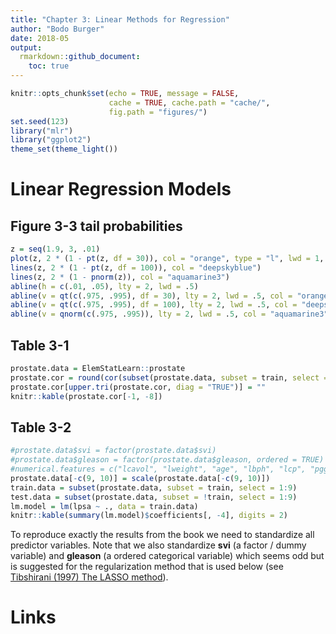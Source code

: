 ```yaml
---
title: "Chapter 3: Linear Methods for Regression"
author: "Bodo Burger"
date: 2018-05
output:
  rmarkdown::github_document:
    toc: true
---
```


```r
knitr::opts_chunk$set(echo = TRUE, message = FALSE,
                      cache = TRUE, cache.path = "cache/",
                      fig.path = "figures/")
set.seed(123)
library("mlr")
library("ggplot2")
theme_set(theme_light())
```

# Linear Regression Models


## Figure 3-3 tail probabilities

```r
z = seq(1.9, 3, .01)
plot(z, 2 * (1 - pt(z, df = 30)), col = "orange", type = "l", lwd = 1, xlab = "Z", ylab = "Tail Probabilities")
lines(z, 2 * (1 - pt(z, df = 100)), col = "deepskyblue")
lines(z, 2 * (1 - pnorm(z)), col = "aquamarine3")
abline(h = c(.01, .05), lty = 2, lwd = .5)
abline(v = qt(c(.975, .995), df = 30), lty = 2, lwd = .5, col = "orange")
abline(v = qt(c(.975, .995), df = 100), lty = 2, lwd = .5, col = "deepskyblue")
abline(v = qnorm(c(.975, .995)), lty = 2, lwd = .5, col = "aquamarine3")
```

## Table 3-1

```r
prostate.data = ElemStatLearn::prostate
prostate.cor = round(cor(subset(prostate.data, subset = train, select = 1:8)), digits = 3)
prostate.cor[upper.tri(prostate.cor, diag = "TRUE")] = ""
knitr::kable(prostate.cor[-1, -8])
```

## Table 3-2

```r
#prostate.data$svi = factor(prostate.data$svi) 
#prostate.data$gleason = factor(prostate.data$gleason, ordered = TRUE)
#numerical.features = c("lcavol", "lweight", "age", "lbph", "lcp", "pgg45")
prostate.data[-c(9, 10)] = scale(prostate.data[-c(9, 10)])
train.data = subset(prostate.data, subset = train, select = 1:9)
test.data = subset(prostate.data, subset = !train, select = 1:9)
lm.model = lm(lpsa ~ ., data = train.data)
knitr::kable(summary(lm.model)$coefficients[, -4], digits = 2)
```

To reproduce exactly the results from the book we need to standardize all predictor variables. Note that we also standardize **svi** (a factor / dummy variable) and **gleason** (a ordered categorical variable) which seems odd but is suggested for the regularization method that is used below (see [Tibshirani (1997) The LASSO method](http://statweb.stanford.edu/~tibs/lasso/fulltext.pdf)).


# Links
